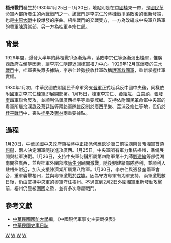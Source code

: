 {{No footnotes|time=2020-08-03T07:23:55+00:00}}
{{Infobox Military Conflict|
campaign=|
image=|
caption=|
conflict=梧州戰鬥|
date=1930年1月25日－30日|
place=[[中國|中國]]桂東|
result=1.雙方激戰數日|
combatant1=中央軍八路軍陳濟棠|
combatant2=桂軍| 
commander1=[[陳濟棠|陳濟棠]]|
commander2=[[李宗仁|李宗仁]]|
strength1=|
strength2=|
casualties1=|
casualties2=|
}}

'''梧州戰鬥'''發生於1930年1月25日－1月30日，地點則是在[[中國|中國]]桂東一帶，是[[國民革命軍|國民革命軍]]內部所發生的內戰戰鬥之一。該戰鬥是[[李宗仁|李宗仁]]於[[蔣桂戰爭|蔣桂戰爭]]落敗後的重新發端，也是[[中原大戰|中原大戰]]中段爆發的序曲。梧州戰鬥的交戰雙方，一方為改編成中央軍八路軍的[[粵軍|粵軍]][[陳濟棠|陳濟棠]]部，另一方為[[桂軍|桂軍]]李宗仁部。

==背景==
1929年間，爆發大半年的蔣桂戰爭逐漸落幕，落敗李宗仁等逐漸淡出桂軍，惟廣西政府左傾等因素，讓李宗仁隨即返回桂軍權力中心。1929年12月底爆發的[[三水戰鬥|三水戰鬥]]中，桂軍喪失眾多據點，李宗仁趁勢接收桂軍改稱[[護黨救國軍|護黨救國軍]]，重新掌握桂軍實權。

1930年1月初，中華民國依附國民革命軍旁支[[晉軍|晉軍]]正式起兵反中國中央後，同樣依附[[國民革命軍|國軍]]之李宗仁桂軍即展開部署。1月15日，桂軍李宗仁、[[黃紹竑|黃紹竑]]、[[白崇禧|白崇禧]]、[[張發奎|張發奎]]四軍聯合反攻，並順利佔領廣西桂平等重要城鄉。支持依附國民革命軍中央軍的粵軍所屬[[余漢謀|余漢謀]]及[[蔡廷鍇|蔡廷鍇]]等兩路軍隊雖反制於廣西[[平樂|平樂]]、[[荔浦|荔浦]]及[[修仁|修仁]]等地，但仍於[[第二次桂平戰鬥_(國軍內戰)|桂平戰鬥]]中，喪失[[桂平|桂平]]及[[鬱林|鬱林]]兩重要據點。

==過程==
1月20日，中華民國中央政府領袖[[蔣中正|蔣中正]]指派[[何應欽|何應欽]]從[[漢口|漢口]]前往[[湖南|湖南]]會晤[[湘軍|湘軍]]首領[[何鍵|何鍵]]，兩人決定湘軍隨後進攻廣西。1月25日，中央軍所有軍力集結梧州，準備展開與桂軍決戰。1月26日，支持中央軍何鍵所屬第四路軍第十九師[[劉建緒|劉建緒]]等部從湖南開往廣西，並與桂軍外圍部隊[[唐生明|唐生明]]展開激戰，隨後劉建緒部隊勝利，並順利入駐梧州附近，加入支援陳濟棠所屬第八路軍。1月30日，李宗仁與張發奎兩軍會合，重軍襲擊梧州，並與粵軍激戰於[[戎墟|戎墟]]。因為守方粵軍有湘軍支持，兩軍激戰數日後，仍由支持中央軍的粵軍守住梧州。不過直到2月2日外圍湘軍重新發動攻擊前，梧州仍呈被圍困之勢，並有多次零星戰鬥。

==參考文獻==
*[[中華民國|中華民國]][[國防大學_(臺灣)|國防大學]]編，《中國現代軍事史主要戰役表》
*[https://web.archive.org/web/20080123230715/http://ef.cdpa.nsysu.edu.tw/ccw/02/1930.htm 中華民國史事日誌]

{{中原大戰}}

[[Category:1930年中原大战战役|W]]
[[Category:广西民国时期战役|W]]
[[Category:梧州军事史|W]]
[[Category:1930年1月|W]]
